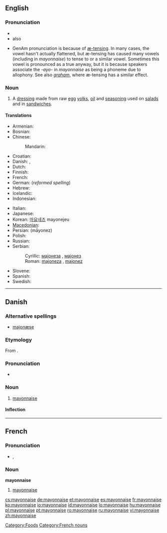 {{wikipedia}}
{{also|Mayonnaise}}
==English==

===Pronunciation===
* {{IPA|/ˈmeɪəneɪz/|/meɪəˈneɪz/}}
*also {{a|GenAm}} {{IPA|/ˈmæneɪz/}}
*: {{rhymes|eɪz}}
* GenAm {{IPA|/ˈmæneɪz/}} pronunciation is because of [[w:æ-tensing|æ-tensing]].  In many cases, the {{IPAchar|/e(ɪ)ə/}} vowel hasn't actually flattened, but æ-tensing has caused many {{IPAchar|/æ/}} vowels (including in ''mayonnaise'') to tense to {{IPAchar|/eə/}} or a similar vowel.  Sometimes this vowel is pronounced as a true {{IPAchar|[æ]}} anyway, but it is because speakers associate the ''-ayo-'' in ''mayonnaise'' as being a {{IPAchar|/æ/}} phoneme due to allophony.  See also ''[[graham]]'', where æ-tensing has a similar effect.

===Noun===
{{en-noun|-}}

# A [[dressing]] made from raw [[egg]] [[yolks]], [[oil]] and [[seasoning]] used on [[salad]]s and in [[sandwich]]es.

====Translations====
{{trans-top|a dressing made from raw egg yolks and oil}}
* Armenian: {{t-|hy|մայոնեզ|tr=mayonez|sc=Armn|xs=Armenian}}
* Bosnian: {{t-|bs|majoneza|f}}
* Chinese:
*: Mandarin: {{t|cmn|美乃滋|tr=měi nǎi zī|sc=Hani|xs=Mandarin}}
* Croatian: {{t-|hr|majoneza|f}}
* Danish: {{t-|da|mayonnaise|c}}, {{t-|da|majonæse|c}}
* Dutch: {{t+|nl|mayonaise|m}}
* Finnish: {{t+|fi|majoneesi}}
* French: {{t+|fr|mayonnaise|f}}
* German: {{t+|de|Majonäse|f}} (''reformed spelling'')
* Hebrew: {{t+|he|מיונז|sc=Hebr}}
* Icelandic: {{t|is|majónes|n}}
* Indonesian: {{t|id|mayones|xs=Indonesian}}
{{trans-mid}}
* Italian: {{t+|it|maionese|f}}
* Japanese: {{t+|ja|マヨネーズ|tr=mayonēzu|sc=Jpan}}
* Korean: [[마요네즈]] mayonejeu
* [[Macedonian]]: {{t|mk|мајонез|m|tr=majonéz|sc=Cyrl|xs=Macedonian}}
* Persian: {{fa-Arab|[[مایونز]]}} (māyonez)
* Polish: {{t+|pl|majonez}}
* Russian: {{t|ru|майонез|tr=mayonéz|sc=Cyrl}}
* Serbian:
*: Cyrillic: [[мајонеза]] {{f}}, [[мајонез]] {{m}}
*: Roman: [[majoneza]] {{f}}, [[majonez]] {{m}}
* Slovene: {{t+|sl|majoneza|f}}
* Spanish: {{t+|es|mayonesa|f}}
* Swedish: {{t+|sv|majonnäs}}
{{trans-bottom}}

----

==Danish==
{{wikipedia|lang=da|mul=Majonæsekrigen}}

===Alternative spellings===
* [[majonæse]]

===Etymology===

From {{etyl|fr|da}} {{term|mayonnaise|lang=fr}}.

===Pronunciation===
* {{IPA|/majonɛːsə/|[mɑjoˈnɛːsə]|lang=da}}

===Noun===
{{da-noun|n|r}}

# [[mayonnaise#English|mayonnaise]]

====Inflection====
{{da-noun-infl|n|r}}

----

==French==

===Pronunciation===
* {{IPA|lang=fr|/ma.jɔ.nɛz/}}, {{SAMPA|lang=fr|/ma.jO.nEz/}}

===Noun===
'''mayonnaise''' {{f}}

# [[#English|mayonnaise]]

[[Category:Foods]]
[[Category:French nouns]]

[[cs:mayonnaise]]
[[de:mayonnaise]]
[[et:mayonnaise]]
[[es:mayonnaise]]
[[fr:mayonnaise]]
[[ko:mayonnaise]]
[[io:mayonnaise]]
[[id:mayonnaise]]
[[lo:mayonnaise]]
[[hu:mayonnaise]]
[[pl:mayonnaise]]
[[pt:mayonnaise]]
[[ro:mayonnaise]]
[[ru:mayonnaise]]
[[vi:mayonnaise]]
[[zh:mayonnaise]]